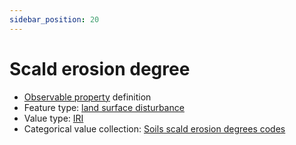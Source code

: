```yaml
---
sidebar_position: 20
---
```



# Scald erosion degree

- [Observable property](/viewers/dawe-vocabs?uri=https://linked.data.gov.au/def/test/dawe-cv/9c8486f2-d97e-40cf-aadb-66082452af54) definition
- Feature type: [land surface disturbance](http://linked.data.gov.au/def/tern-cv/7e256d28-e686-4b6a-b64a-ac1b1a8f164d)
- Value type: [IRI](https://w3id.org/tern/ontologies/tern/IRI)
- Categorical value collection: [Soils scald erosion degrees codes](/viewers/dawe-vocabs?uri=https://linked.data.gov.au/def/test/dawe-cv/941e13e1-1bb3-471b-8502-9dc366c1dbf7)

<Example protocolModule="plot-soil-description" observableProperty="https://linked.data.gov.au/def/test/dawe-cv/9c8486f2-d97e-40cf-aadb-66082452af54" />
